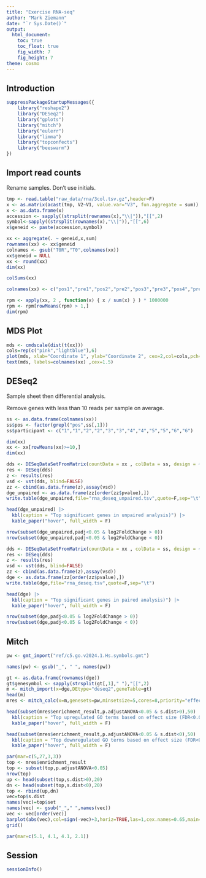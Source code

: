 ```yaml
---
title: "Exercise RNA-seq"
author: "Mark Ziemann"
date: "`r Sys.Date()`"
output:
  html_document:
    toc: true
    toc_float: true
    fig_width: 7
    fig_height: 7
theme: cosmo
---
```


## Introduction



```r

suppressPackageStartupMessages({
    library("reshape2")
    library("DESeq2")
    library("gplots")
    library("mitch")
    library("eulerr")
    library("limma")
    library("topconfects")
    library("beeswarm")
})

```

## Import read counts

Rename samples. Don't use initials.

```r

tmp <- read.table("raw_data/rna/3col.tsv.gz",header=F)
x <- as.matrix(acast(tmp, V2~V1, value.var="V3", fun.aggregate = sum))
x <- as.data.frame(x)
accession <- sapply((strsplit(rownames(x),"\\|")),"[[",2)
symbol<-sapply((strsplit(rownames(x),"\\|")),"[[",6)
x$geneid <- paste(accession,symbol)

xx <- aggregate(. ~ geneid,x,sum)
rownames(xx) <- xx$geneid
colnames <- gsub("T0R","T0",colnames(xx))
xx$geneid = NULL
xx <- round(xx)
dim(xx)

colSums(xx)

colnames(xx) <- c("pos1","pre1","pos2","pre2","pos3","pre3","pos4","pre4","pos5","pre5","pos6","pre6")

rpm <- apply(xx, 2 , function(x) { x / sum(x) } ) * 1000000
rpm <- rpm[rowMeans(rpm) > 1,]
dim(rpm)

```

## MDS Plot

```r

mds <- cmdscale(dist(t(xx)))
cols=rep(c("pink","lightblue"),6)
plot(mds, xlab="Coordinate 1", ylab="Coordinate 2", cex=2,col=cols,pch=19)
text(mds, labels=colnames(xx) ,cex=1.5)

```

## DESeq2

Sample sheet then differential analysis.

Remove genes with less than 10 reads per sample on average.

```r

ss <- as.data.frame(colnames(xx))
ss$pos <- factor(grepl("pos",ss[,1]))
ss$participant <- c("1","1","2","2","3","3","4","4","5","5","6","6")

dim(xx)
xx <- xx[rowMeans(xx)>=10,]
dim(xx)

dds <- DESeqDataSetFromMatrix(countData = xx , colData = ss, design = ~ pos )
res <- DESeq(dds)
z <- results(res)
vsd <- vst(dds, blind=FALSE)
zz <- cbind(as.data.frame(z),assay(vsd))
dge_unpaired <- as.data.frame(zz[order(zz$pvalue),])
write.table(dge_unpaired,file="rna_deseq_unpaired.tsv",quote=F,sep="\t")

head(dge_unpaired) |>
  kbl(caption = "Top significant genes in unpaired analysis)") |>
  kable_paper("hover", full_width = F)

nrow(subset(dge_unpaired,padj<0.05 & log2FoldChange > 0))
nrow(subset(dge_unpaired,padj<0.05 & log2FoldChange < 0))

dds <- DESeqDataSetFromMatrix(countData = xx , colData = ss, design = ~ participant + pos )
res <- DESeq(dds)
z <- results(res)
vsd <- vst(dds, blind=FALSE)
zz <- cbind(as.data.frame(z),assay(vsd))
dge <- as.data.frame(zz[order(zz$pvalue),])
write.table(dge,file="rna_deseq.tsv",quote=F,sep="\t")

head(dge) |>
  kbl(caption = "Top significant genes in paired analysis)") |>
  kable_paper("hover", full_width = F)

nrow(subset(dge,padj<0.05 & log2FoldChange > 0))
nrow(subset(dge,padj<0.05 & log2FoldChange < 0))

```

## Mitch

```r

pw <- gmt_import("ref/c5.go.v2024.1.Hs.symbols.gmt")

names(pw) <- gsub("_", " ", names(pw))

gt <- as.data.frame(rownames(dge))
gt$genesymbol <- sapply(strsplit(gt[,1]," "),"[[",2)
m <- mitch_import(x=dge,DEtype="deseq2",geneTable=gt)
head(m)
mres <- mitch_calc(x=m,genesets=pw,minsetsize=5,cores=8,priority="effect")

head(subset(mres$enrichment_result,p.adjustANOVA<0.05 & s.dist>0),50) |>
  kbl(caption = "Top upregulated GO terms based on effect size (FDR<0.05)") |>
  kable_paper("hover", full_width = F)

head(subset(mres$enrichment_result,p.adjustANOVA<0.05 & s.dist<0),50) |>
  kbl(caption = "Top downregulated GO terms based on effect size (FDR<0.05)") |>
  kable_paper("hover", full_width = F)

par(mar=c(5,27,3,3))
top <- mres$enrichment_result
top <- subset(top,p.adjustANOVA<0.05)
nrow(top)
up <- head(subset(top,s.dist>0),20)
dn <- head(subset(top,s.dist<0),20)
top <- rbind(up,dn)
vec=top$s.dist
names(vec)=top$set
names(vec) <- gsub("_"," ",names(vec))
vec <- vec[order(vec)]
barplot(abs(vec),col=sign(-vec)+3,horiz=TRUE,las=1,cex.names=0.65,main="Pre vs Post Exercise",xlab="ES")
grid()

par(mar=c(5.1, 4.1, 4.1, 2.1))

```

## Session

```r

sessionInfo()

```

